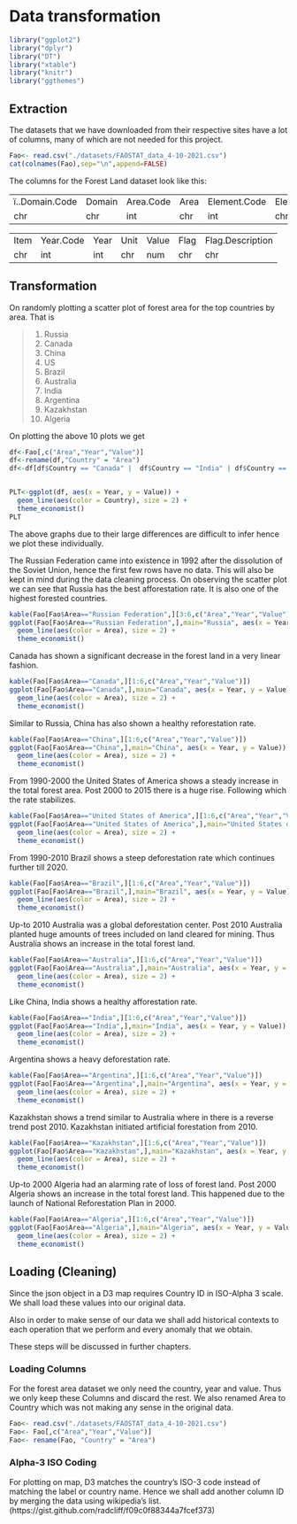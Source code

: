 # Data transformation

```r

library("ggplot2")
library("dplyr")
library("DT")
library("xtable")
library("knitr")
library("ggthemes")

```


## Extraction

The datasets that we have downloaded from their respective sites have a lot of columns, many of which are not needed for this project.

```r
Fao<- read.csv("./datasets/FAOSTAT_data_4-10-2021.csv")
cat(colnames(Fao),sep="\n",append=FALSE)
```

The columns for the Forest Land dataset look like this:

||||||
|----|----|----|----|----|----|----|
ï..Domain.Code |Domain |Area.Code |Area |Element.Code |Element |Item.Code|
chr |chr |int |chr |int |chr |int|

||||||
|----|----|----|----|----|----|----|
Item |Year.Code |Year |Unit |Value |Flag |Flag.Description
chr |int |int |chr |num |chr |chr|

## Transformation

On randomly plotting a scatter plot of forest area for the top countries by area. That is 

>1. Russia \
2. Canada \
3. China \
4. US \
5. Brazil \
6. Australia \
7. India \
8. Argentina \
9. Kazakhstan \
10. Algeria \

On plotting the above 10 plots we get 

```r
df<-Fao[,c("Area","Year","Value")]
df<-rename(df,"Country" = "Area")
df<-df[df$Country == "Canada" |  df$Country == "India" | df$Country == "Brazil" |df$Country == "United States of America" |  df$Country == "China" | df$Country == "Algeria"| df$Country=="Kazakhstan" | df$Country=="Russian Federation"|  df$Country == "China" | df$Country == "Algeria"| df$Country == "Australia" | df$Country == "Argentina",]


PLT<-ggplot(df, aes(x = Year, y = Value)) + 
  geom_line(aes(color = Country), size = 2) +
  theme_economist()
PLT
```

The above graphs due to their large differences are difficult to infer hence we plot these individually.

The Russian Federation came into existence in 1992 after the dissolution of the Soviet Union, hence the first few rows have no data. This will also be kept in mind during the data cleaning process. On observing the scatter plot we can see that Russia has the best afforestation rate. It is also one of the highest forested countries.


```r
kable(Fao[Fao$Area=="Russian Federation",][3:6,c("Area","Year","Value")])
ggplot(Fao[Fao$Area=="Russian Federation",],main="Russia", aes(x = Year, y = Value)) + 
  geom_line(aes(color = Area), size = 2) +
  theme_economist()
```

Canada has shown a significant decrease in the forest land in a very linear fashion.

```r
kable(Fao[Fao$Area=="Canada",][1:6,c("Area","Year","Value")])
ggplot(Fao[Fao$Area=="Canada",],main="Canada", aes(x = Year, y = Value)) + 
  geom_line(aes(color = Area), size = 2) +
  theme_economist()
```

Similar to Russia, China has also shown a healthy reforestation rate.

```r
kable(Fao[Fao$Area=="China",][1:6,c("Area","Year","Value")])
ggplot(Fao[Fao$Area=="China",],main="China", aes(x = Year, y = Value)) + 
  geom_line(aes(color = Area), size = 2) +
  theme_economist()
```

From 1990-2000 the United States of America shows a steady increase in the total forest area. Post 2000 to 2015 there is a huge rise. Following which the rate stabilizes. 

```r
kable(Fao[Fao$Area=="United States of America",][1:6,c("Area","Year","Value")])
ggplot(Fao[Fao$Area=="United States of America",],main="United States of America", aes(x = Year, y = Value)) + 
  geom_line(aes(color = Area), size = 2) +
  theme_economist()
```

From 1990-2010 Brazil shows a steep deforestation rate which continues further till 2020.

```r
kable(Fao[Fao$Area=="Brazil",][1:6,c("Area","Year","Value")])
ggplot(Fao[Fao$Area=="Brazil",],main="Brazil", aes(x = Year, y = Value)) + 
  geom_line(aes(color = Area), size = 2) +
  theme_economist()
```

Up-to 2010 Australia was a global deforestation center. Post 2010 Australia planted huge amounts of trees included on land cleared for mining. Thus Australia shows an increase in the total forest land. 

```r
kable(Fao[Fao$Area=="Australia",][1:6,c("Area","Year","Value")])
ggplot(Fao[Fao$Area=="Australia",],main="Australia", aes(x = Year, y = Value)) + 
  geom_line(aes(color = Area), size = 2) +
  theme_economist()
```

Like China, India shows a healthy afforestation rate.

```r
kable(Fao[Fao$Area=="India",][1:6,c("Area","Year","Value")])
ggplot(Fao[Fao$Area=="India",],main="India", aes(x = Year, y = Value)) + 
  geom_line(aes(color = Area), size = 2) +
  theme_economist()
```

Argentina shows a heavy deforestation rate.

```r
kable(Fao[Fao$Area=="Argentina",][1:6,c("Area","Year","Value")])
ggplot(Fao[Fao$Area=="Argentina",],main="Argentina", aes(x = Year, y = Value)) + 
  geom_line(aes(color = Area), size = 2) +
  theme_economist()
```

Kazakhstan shows a trend similar to Australia where in there is a reverse trend post 2010. Kazakhstan initiated artificial forestation from 2010.

```r
kable(Fao[Fao$Area=="Kazakhstan",][1:6,c("Area","Year","Value")])
ggplot(Fao[Fao$Area=="Kazakhstan",],main="Kazakhstan", aes(x = Year, y = Value)) + 
  geom_line(aes(color = Area), size = 2) +
  theme_economist()
```

Up-to 2000 Algeria had an alarming rate of loss of forest land. Post 2000 Algeria shows an increase in the total forest land. This happened due to the launch of National Reforestation Plan in 2000.

```r
kable(Fao[Fao$Area=="Algeria",][1:6,c("Area","Year","Value")])
ggplot(Fao[Fao$Area=="Algeria",],main="Algeria", aes(x = Year, y = Value)) + 
  geom_line(aes(color = Area), size = 2) +
  theme_economist()
```




## Loading (Cleaning)

Since the json object in a D3 map requires Country ID in ISO-Alpha 3 scale. We shall load these values into our original data.

Also in order to make sense of our data we shall add historical contexts to each operation that we perform and every anomaly that we obtain. 

These steps will be discussed in further chapters.

### Loading Columns

For the forest area dataset we only need the country, year and value. Thus we only keep these Columns and discard the rest. We also renamed Area to Country which was not making any sense in the original data.

```r
Fao<- read.csv("./datasets/FAOSTAT_data_4-10-2021.csv")
Fao<- Fao[,c("Area","Year","Value")]
Fao<- rename(Fao, "Country" = "Area")

```

### Alpha-3 ISO Coding

For plotting on map, D3 matches the country's ISO-3 code instead of matching the label or country name. Hence we shall add another column ID by merging the data using wikipedia's list. (https://gist.github.com/radcliff/f09c0f88344a7fcef373)


